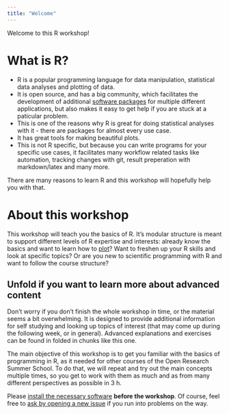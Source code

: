 ```yaml
---
title: "Welcome"
---
```


Welcome to this R workshop!

# What is R?

-   R is a popular programming language for data manipulation, statistical data analyses and plotting of data.
-   It is open source, and has a big community, which facilitates the development of additional [software packages](packages.qmd) for multiple different applications, but also makes it easy to get help if you are stuck at a paticular problem.
-   This is one of the reasons why R is great for doing statistical analyses with it - there are packages for almost every use case.
-   It has great tools for making beautiful plots.
-   This is not R specific, but because you can write programs for your specific use cases, it facilitates many workflow related tasks like automation, tracking changes with git, result preperation with markdown/latex and many more.

There are many reasons to learn R and this workshop will hopefully help you with that.

# About this workshop

This workshop will teach you the basics of R. It's modular structure is meant to support different levels of R expertise and interests: already know the basics and want to learn how to [plot](plotting.qmd)?
 Want to freshen up your R skills and look at specific topics? 
Or are you new to scientific programming with R and want to follow the course structure?

::: {.callout-note collapse="true"}

## Unfold if you want to learn more about advanced content

Don't worry if you don't finish the whole workshop in time, or the material seems a bit overwhelming. It is designed to provide additional information for self studying and looking up topics of interest (that may come up during the following week, or in general). 
Advanced explanations and exercises can be found in folded in chunks like this one.

:::

 The main objective of this workshop is to get you familiar with the basics of programming in R, as it needed for other courses of the Open Research Summer School. To do that, we will repeat and try out the main concepts multiple times, so you get to work with them as much and as from many different perspectives as possible in 3 h. 

::: {.callout-caution}

Please [install the necessary software](setup.qmd) **before the workshop**. Of course, feel free to [ask by opening a new issue](https://github.com/nickhaf/r_tutorial/issues) if you run into problems on the way.

:::